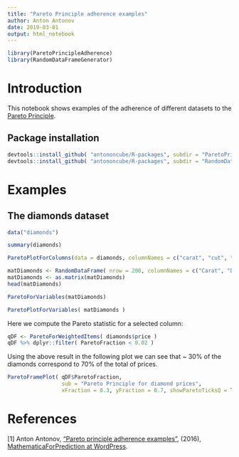```yaml
---
title: "Pareto Principle adherence examples"
author: Anton Antonov
date: 2019-03-01
output: html_notebook
---
```


```r
library(ParetoPrincipleAdherence)
library(RandomDataFrameGenerator)
```

# Introduction

This notebook shows examples of the adherence of different datasets to the [Pareto Principle](https://en.wikipedia.org/wiki/Pareto_principle).

## Package installation

```r
devtools::install_github( "antononcube/R-packages", subdir = "ParetoPrincipleAdherence")
devtools::install_github( "antononcube/R-packages", subdir = "RandomDataFrameGenerator")
```

# Examples


## The diamonds dataset

```r
data("diamonds")
```

```r
summary(diamonds)
```

```r
ParetoPlotForColumns(data = diamonds, columnNames = c("carat", "cut", "color", "clarity", "price"), normalizeQ = F, scales = "free", nrow = 2 )
```

```r
matDiamonds <- RandomDataFrame( nrow = 200, columnNames = c("Carat", "Depth", "Table"), generators = list( function(n) {res <- rnorm(n, 1, 0.6); ifelse(res < 0.1, 0.1, res)}, function(n) rnorm(n, 10, 2), function(n) rnorm(n, 50, 20) ) )
matDiamonds <- as.matrix(matDiamonds)
head(matDiamonds)
```

```r
ParetoForVariables(matDiamonds)
```

```r
ParetoPlotForVariables( matDiamonds )
```

Here we compute the Pareto statistic for a selected column:

```r
qDF <- ParetoForWeightedItems( diamonds$price )
qDF %>% dplyr::filter( ParetoFraction < 0.02 )
```

Using the above result in the following plot we can see 
that ~ 30% of the diamonds correspond to 70% of the total of prices.

```r
ParetoFramePlot( qDF$ParetoFraction, 
                 sub = "Pareto Principle for diamond prices", 
                 xFraction = 0.3, yFraction = 0.7, showParetoTicksQ = T )
```


# References

\[1\] Anton Antonov, 
["Pareto principle adherence examples"](https://mathematicaforprediction.wordpress.com/2016/11/17/pareto-principle-adherence-examples/), 
(2016),
[MathematicaForPrediction at WordPress](https://mathematicaforprediction.wordpress.com/).
